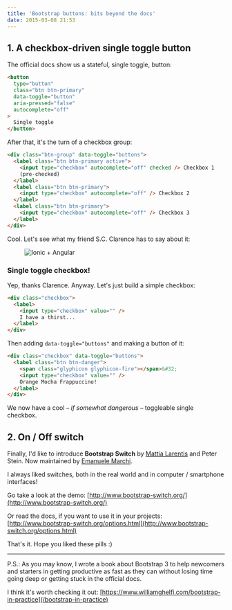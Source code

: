 ```yaml
---
title: 'Bootstrap buttons: bits beyond the docs'
date: 2015-03-08 21:53
---
```



## 1. A checkbox-driven single toggle button

The official docs show us a stateful, single toggle, button:

```html
<button
  type="button"
  class="btn btn-primary"
  data-toggle="button"
  aria-pressed="false"
  autocomplete="off"
>
  Single toggle
</button>
```

After that, it's the turn of a checkbox group:

```html
<div class="btn-group" data-toggle="buttons">
  <label class="btn btn-primary active">
    <input type="checkbox" autocomplete="off" checked /> Checkbox 1
    (pre-checked)
  </label>
  <label class="btn btn-primary">
    <input type="checkbox" autocomplete="off" /> Checkbox 2
  </label>
  <label class="btn btn-primary">
    <input type="checkbox" autocomplete="off" /> Checkbox 3
  </label>
</div>
```

Cool. Let's see what my friend S.C. Clarence has to say about it:

<Figure>

![Ionic + Angular](../assets/images/posts/2015-03-08-bootstrap-buttons-bits-beyond-the-docs/clarence.jpg)

</Figure>

### Single toggle checkbox!

Yep, thanks Clarence.
Anyway. Let's just build a simple checkbox:

```html
<div class="checkbox">
  <label>
    <input type="checkbox" value="" />
    I have a thirst...
  </label>
</div>
```

Then adding `data-toggle="buttons"` and making a button of it:

```html
<div class="checkbox" data-toggle="buttons">
  <label class="btn btn-danger">
    <span class="glyphicon glyphicon-fire"></span>&#32;
    <input type="checkbox" value="" />
    Orange Mocha Frappuccino!
  </label>
</div>
```

We now have a cool _– if somewhat dangerous –_ toggleable single checkbox.

## 2. On / Off switch

Finally, I'd like to introduce **Bootstrap Switch** by [Mattia Larentis](https://github.com/nostalgiaz) and Peter Stein.
Now maintained by [Emanuele Marchi](https://github.com/lostcrew).

I always liked switches, both in the real world and in computer / smartphone interfaces!

Go take a look at the demo:
[http://www.bootstrap-switch.org/](http://www.bootstrap-switch.org/)

Or read the docs, if you want to use it in your projects:
[http://www.bootstrap-switch.org/options.html](http://www.bootstrap-switch.org/options.html)

That's it. Hope you liked these pills :)

---

P.S.: As you may know, I wrote a book about Bootstrap 3 to help newcomers and starters in getting productive as fast as they can without losing time going deep or getting stuck in the official docs.

I think it's worth checking it out:
[https://www.williamghelfi.com/bootstrap-in-practice](/bootstrap-in-practice)
